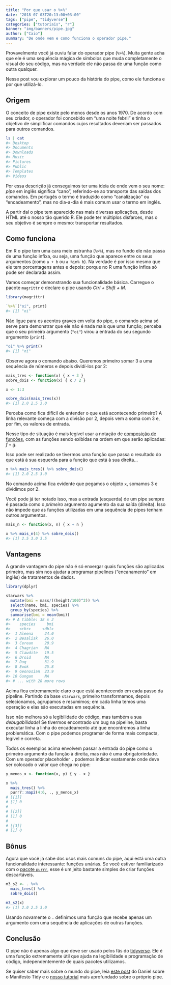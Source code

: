 ```yaml
---
title: "Por que usar o %>%"
date: "2018-07-03T20:13:00+03:00"
tags: ["pipe", "tidyverse"]
categories: ["tutoriais", "r"]
banner: "img/banners/pipe.jpg"
author: ["Caio"]
summary: "De onde vem e como funciona o operador pipe."
---
```



Provavelmente você já ouviu falar do operador pipe (`%>%`). Muita gente acha
que ele é uma sequência mágica de símbolos que muda completamente o visual do
seu código, mas na verdade ele não passa de uma função como outra qualquer.

Nesse post vou explorar um pouco da história do pipe, como ele funciona e
por que utilizá-lo.

## Origem

O conceito de pipe existe pelo menos desde os anos 1970. De acordo com seu
criador, o operador foi concebido em "uma noite febril" e tinha o objetivo de
simplificar comandos cujos resultados deveriam ser passados para outros
comandos.

```sh
ls | cat
#> Desktop
#> Documents
#> Downloads
#> Music
#> Pictures
#> Public
#> Templates
#> Videos
```

Por essa descrição já conseguimos ter uma ideia de onde vem o seu nome: _pipe_
em inglês significa "cano", referindo-se ao transporte das saídas dos comandos.
Em portugês o termo é traduzido como "canalização" ou "encadeamento", mas
no dia-a-dia é mais comum usar o termo em inglês.

A partir daí o pipe tem aparecido nas mais diversas aplicações, desde HTML até
o nosso tão querido R. Ele pode ter múltiplos disfarces, mas o seu objetivo
é sempre o mesmo: transportar resultados.

## Como funciona

Em R o pipe tem uma cara meio estranha (`%>%`), mas no fundo ele não passa
de uma função infixa, ou seja, uma função que aparece entre os seus argumentos
(como `a + b` ou `a %in% b`). Na verdade é por isso mesmo que ele tem
porcentagens antes e depois: porque no R uma função infixa só pode ser
declarada assim.

Vamos começar demonstrando sua funcionalidade básica. Carregue o pacote
`magrittr` e declare o pipe usando *Ctrl + Shift + M*.

```r
library(magrittr)

`%>%`("oi", print)
#> [1] "oi"
```

Não ligue para os acentos graves em volta do pipe, o comando acima só serve
para demonstrar que ele não é nada mais que uma função; perceba que o seu
primeiro argumento (`"oi"`) virou a entrada do seu segundo argumento (`print`).

```r
"oi" %>% print()
#> [1] "oi"
```

Observe agora o comando abaixo. Queremos primeiro somar 3 a uma sequência de
números e depois dividí-los por 2:

```r
mais_tres <- function(x) { x + 3 }
sobre_dois <- function(x) { x / 2 }

x <- 1:3

sobre_dois(mais_tres(x))
#> [1] 2.0 2.5 3.0
```

Perceba como fica difícil de entender o que está acontecendo primeiro? A linha
relevante começa com a divisão por 2, depois vem a soma com 3 e, por fim, os
valores de entrada.

Nesse tipo de situação é mais legível usar a notação de
[composição de funções](https://pt.wikipedia.org/wiki/Composi%C3%A7%C3%A3o_de_fun%C3%A7%C3%B5es),
com as funções sendo exibidas na ordem em que serão aplicadas: $f \circ g$.

Isso pode ser realizado se tivermos uma função que passa o resultado do que está
à sua esquerda para a função que está à sua direita...

```r
x %>% mais_tres() %>% sobre_dois()
#> [1] 2.0 2.5 3.0
```

No comando acima fica evidente que pegamos o objeto `x`, somamos 3 e dividimos
por 2.

Você pode já ter notado isso, mas a entrada (esquerda) de um pipe sempre é
passada como o _primeiro_ argumento agumento da sua saída (direita). Isso não
impede que as funções utilizadas em uma sequência de pipes tenham outros
argumentos.

```r
mais_n <- function(x, n) { x + n }

x %>% mais_n(4) %>% sobre_dois()
#> [1] 2.5 3.0 3.5
```

## Vantagens

A grande vantagem do pipe não é só enxergar quais funções são aplicadas
primeiro, mas sim nos ajudar a programar pipelines ("encanamento" em inglês)
de tratamentos de dados.

```r
library(dplyr)

starwars %>% 
  mutate(bmi = mass/((height/100)^2)) %>%
  select(name, bmi, species) %>%
  group_by(species) %>%
  summarise(bmi = mean(bmi))
#> # A tibble: 38 x 2
#>    species     bmi
#>    <chr>     <dbl>
#>  1 Aleena     24.0
#>  2 Besalisk   26.0
#>  3 Cerean     20.9
#>  4 Chagrian   NA  
#>  5 Clawdite   19.5
#>  6 Droid      NA  
#>  7 Dug        31.9
#>  8 Ewok       25.8
#>  9 Geonosian  23.9
#> 10 Gungan     NA  
#> # ... with 28 more rows
```
Acima fica extremamente claro o que está acontecendo em cada passo da pipeline.
Partindo da base `starwars`, primeiro transformamos, depois selecionamos,
agrupamos e resumimos; em cada linha temos uma operação e elas são executadas
em sequência.

Isso não melhora só a legibilidade do código, mas também a sua _debugabilidade_!
Se tivermos encontrado um bug na pipeline, basta executar linha a linha do
encadeamento até que encontremos a linha problemática. Com o pipe podemos
programar de forma mais compacta, legível e correta.

Todos os exemplos acima envolvem passar a entrada do pipe como o primeiro
argumento da função à direita, mas não é uma obrigatoriedade. Com um operador
placeholder `.` podemos indicar exatamente onde deve ser colocado o valor
que chega no pipe:

```r
y_menos_x <- function(x, y) { y - x }

x %>%
  mais_tres() %>%
  purrr::map2(4:6, ., y_menos_x)
# [[1]]
# [1] 0
# 
# [[2]]
# [1] 0
# 
# [[3]]
# [1] 0
```

## Bônus

Agora que você já sabe dos usos mais comuns do pipe, aqui está uma outra
funcionalidade interessante: funções unárias. Se você estiver familiarizado
com o [pacote `purrr`](http://ctlente.com/pt/purrr-magic/), esse é um jeito
bastante simples de criar funções descartáveis.


```r
m3_s2 <- . %>%
  mais_tres() %>%
  sobre_dois()

m3_s2(x)
#> [1] 2.0 2.5 3.0
```

Usando novamente o `.` definimos uma função que recebe apenas um argumento
com uma sequência de aplicações de outras funções.

## Conclusão

O pipe não é apenas algo que deve ser usado pelos fãs do
[tidyverse](https://www.tidyverse.org/). Ele é uma função extremamente útil
que ajuda na legibilidade e programação de código, independentemente de
quais pacotes utilizamos.

Se quiser saber mais sobre o mundo do pipe, leia
[este post](http://curso-r.com/blog/2017/02/15/2017-02-16-manifesto-tidy/)
do Daniel sobre o Manifesto Tidy e o
[nosso tutorial](http://material.curso-r.com/pipe/) mais aprofundado sobre o
próprio pipe.
